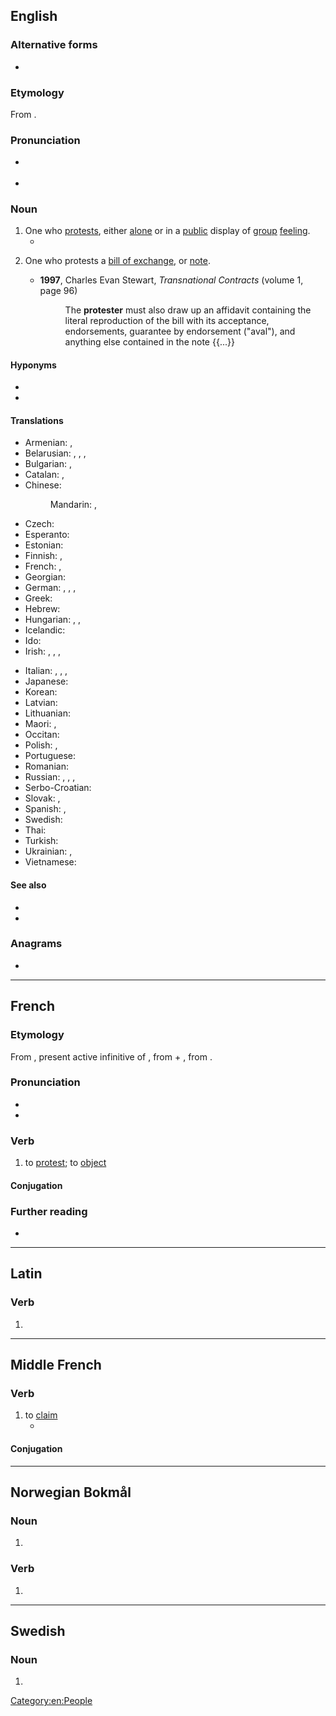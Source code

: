 ==English==

===Alternative forms===
* {{l|en|protestor}}

===Etymology===
From {{suffix|en|protest|er}}.

===Pronunciation===
* {{a|US}} {{IPA|en|/pɹəˈtestəɹ/|/ˈpɹoʊtestəɹ/}}
* {{audio|en|LL-Q1860 (eng)-Vealhurl-protester.wav|Audio (RP)}}

===Noun===
{{en-noun}}

# One who [[protest]]s, either [[alone]] or in a [[public]] display of [[group]] [[feeling]].
#* {{quote-journal|en|date=2013-06-07|author={{w|Gary Younge}}
|volume=188|issue=26|page=18|magazine={{w|The Guardian Weekly}}
|title=[http://www.guardian.co.uk/commentisfree/2013/jun/02/hypocrisy-lies-at-heart-bradley-manning-trial Hypocrisy lies at heart of Manning prosecution]
|passage=The dispatches [&hellip;] also exposed the blatant discrepancy between the west's professed values and actual foreign policies. Having lectured the Arab world about democracy for years, its collusion in suppressing freedom was undeniable as '''protesters''' were met by weaponry and tear gas made in the west, employed by a military trained by westerners.}}
#: {{ux|en|The '''protesters''' thronged Trafalgar Square and sang anti-war songs.}}
# {{lb|en|legal}} One who protests a [[bill of exchange]], or [[note]].
#* '''1997''', Charles Evan Stewart, ''Transnational Contracts'' (volume 1, page 96)
#*: The '''protester''' must also draw up an affidavit containing the literal reproduction of the bill with its acceptance, endorsements, guarantee by endorsement ("aval"), and anything else contained in the note {{...}}

====Hyponyms====
* {{l|en|tax protester}}
* {{l|en|demonstrator}}

====Translations====
{{trans-top|person who protests}}
* Armenian: {{t+|hy|բողոքավոր}}, {{t+|hy|ցուցարար}}
* Belarusian: {{t|be|пратэсту́ючы|m}}, {{t|be|пратэсту́ючая|f}}, {{t|be|пратэсто́вец|m}}, {{t|be|пратэсто́ўка|f}}
* Bulgarian: {{t+|bg|протести́ращ|m}}, {{t+|bg|протести́раща|f}}
* Catalan: {{t+|ca|protestant|m|f}}, {{t+|ca|manifestant|m|f}}
* Chinese:
*: Mandarin: {{t+|cmn|抗議者|sc=Hani}}, {{t+|cmn|抗议者|tr=kàngyìzhě|sc=Hani}}
* Czech: {{t|cs|protestující|m|f}}
* Esperanto: {{t|eo|protestanto}}
* Estonian: {{t-needed|et}}
* Finnish: {{t+|fi|mielenosoittaja}}, {{t|fi|protestoija}}
* French: {{t+|fr|manifestant|m}}, {{t+|fr|manifestante|f}}
* Georgian: {{t-needed|ka}}
* German: {{t+|de|Protestant|m}}, {{t+|de|Protestierender|m}}, {{t+|de|Protestierer|m}}, {{t+|de|Protestler|m}}
* Greek: {{t+|el|διαδηλωτής|m}}
* Hebrew: {{t-needed|he}}
* Hungarian: {{t|hu|tiltakozó}}, {{t|hu|protestáló}}, {{t+|hu|tüntető}}
* Icelandic: {{t|is|mótmælandi|m}}
* Ido: {{t+|io|protestanto}}
* Irish: {{t|ga|agóideoir|m}}, {{t|ga|agóidí|m}}, {{t|ga|gearánaí|m}}, {{t|ga|clamhsánaí|m}}
{{trans-mid}}
* Italian: {{t|it|protestatore|m}}, {{t|it|protestatrice|f}}, {{t+|it|contestatore|m}}, {{t+|it|contestatrice|f}}
* Japanese: {{t|ja|抗議者|tr=こうぎしゃ, kōgisha|sc=Jpan}}
* Korean: {{t|ko|시위자}}
* Latvian: {{t-needed|lv}}
* Lithuanian: {{t-needed|lt}}
* Maori: {{t|mi|kaimautohe}}, {{t|mi|kaiporotēhe }}
* Occitan: {{t|oc|manifestant|m|f}}
* Polish: {{t|pl|protestujący|m}}, {{t|pl|protestująca|f}}
* Portuguese: {{t+|pt|protestante|m|f}}
* Romanian: {{t-needed|ro}}
* Russian: {{t+|ru|протестовать|m|alt=протесту́ющий}}, {{t+|ru|протестовать|f|alt=протесту́ющая}}, {{t+|ru|демонстра́нт|m}}, {{t+|ru|демонстра́нтка|f}}
* Serbo-Croatian: {{t-needed|sh}}
* Slovak: {{t|sk|protestujúci|m}}, {{t|sk|protestujúca|f}}
* Spanish: {{t+|es|protestante|m}}, {{t+|es|manifestante|m}}
* Swedish: {{t+|sv|protestant}}
* Thai: {{t-needed|th}}
* Turkish: {{t-needed|tr}}
* Ukrainian: {{t|uk|протесту́ючий|m}}, {{t|uk|протесту́юча|f}}
* Vietnamese: {{t+|vi|[[người]] [[biểu tình]]}}
{{trans-bottom}}

====See also====
* {{l|en|dissenter}}
* {{l|en|dissident}}

===Anagrams===
* {{anagrams|en|a=eeoprrstt|potterers|reportest}}

[[Category:en:People]]

----

==French==

===Etymology===
From {{uder|fr|la|prōtestārī}}, present active infinitive of {{m|la|prōtestor}}, from {{m|la|prō}} + {{m|la|testor}}, from {{m|la|testis||witness}}.

===Pronunciation===
* {{fr-IPA}}
* {{audio|fr|Fr-protester.ogg|protester}}

===Verb===
{{fr-verb}}

# to [[protest]]; to [[object]]

====Conjugation====
{{fr-conj-auto}}

===Further reading===
* {{R:TLFi}}

----

==Latin==

===Verb===
{{la-verb-form|prōtester}}

# {{inflection of|la|prōtestor||1|s|pres|actv|subj}}

----

==Middle French==

===Verb===
{{head|frm|verb}}

# to [[claim]]
#* {{quote-book|frm|year=1552|title=Le Tiers Livre|author=[[w:François Rabelais|François Rabelais]]|passage=Lucillius, lequel '''protestoit''' n'escrire que a ses Tarentins & Consentinois}}

====Conjugation====
{{frm-conj-er|protest}}

----

==Norwegian Bokmål==

===Noun===
{{head|nb|noun form|g=m}}

# {{inflection of|nb|protest||indef|p}}

===Verb===
{{nb-verb-form}}

# {{imperative of|nb|protestere}}

----

==Swedish==

===Noun===
{{head|sv|noun form}}

# {{sv-noun-form-indef-pl|protest}}